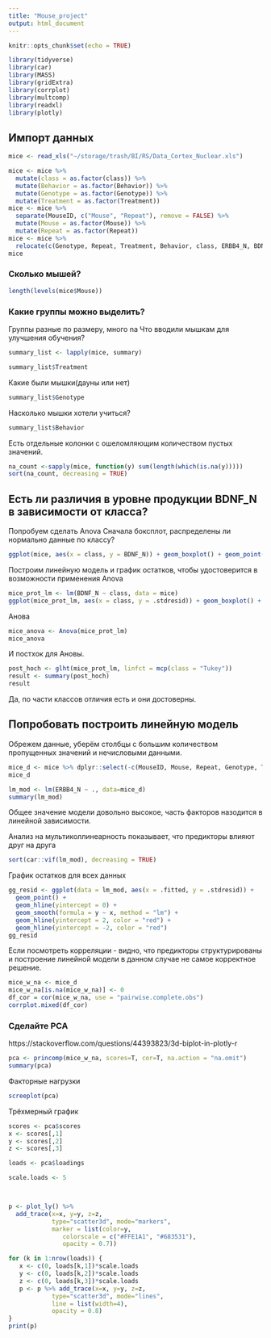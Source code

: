 ```yaml
---
title: "Mouse_project"
output: html_document
---
```


```r
knitr::opts_chunk$set(echo = TRUE)
```

```r

library(tidyverse)
library(car)
library(MASS)
library(gridExtra)
library(corrplot)
library(multcomp)
library(readxl)
library(plotly)

```

## Импорт данных

```r

mice <- read_xls("~/storage/trash/BI/RS/Data_Cortex_Nuclear.xls")

mice <- mice %>%  
  mutate(class = as.factor(class)) %>% 
  mutate(Behavior = as.factor(Behavior)) %>% 
  mutate(Genotype = as.factor(Genotype)) %>% 
  mutate(Treatment = as.factor(Treatment)) 
mice <- mice %>% 
  separate(MouseID, c("Mouse", "Repeat"), remove = FALSE) %>% 
  mutate(Mouse = as.factor(Mouse)) %>% 
  mutate(Repeat = as.factor(Repeat))
mice <- mice %>% 
  relocate(c(Genotype, Repeat, Treatment, Behavior, class, ERBB4_N, BDNF_N), .after = Mouse) 
mice

```

### Сколько мышей?

```r

length(levels(mice$Mouse))

```

### Какие группы можно выделить?

Группы разные по размеру, много na
Что вводили мышкам для улучшения обучения?

```r

summary_list <- lapply(mice, summary)

summary_list$Treatment
```

Какие были мышки(дауны или нет)
```r
summary_list$Genotype
```

Насколько мышки хотели учиться?
```r
summary_list$Behavior
```

Есть отдельные колонки с ошеломляющим количеством пустых значений.

```r

na_count <-sapply(mice, function(y) sum(length(which(is.na(y)))))
sort(na_count, decreasing = TRUE)

```

## Есть ли различия в уровне продукции BDNF_N в зависимости от класса?

Попробуем сделать Anova
Сначала боксплот, распределены ли нормально данные по классу?

```r

ggplot(mice, aes(x = class, y = BDNF_N)) + geom_boxplot() + geom_point() + ggtitle("Просто боксплот")


```

Построим линейную модель и график остатков, чтобы удостоверится в возможности применения Anova

```r
mice_prot_lm <- lm(BDNF_N ~ class, data = mice)
ggplot(mice_prot_lm, aes(x = class, y = .stdresid)) + geom_boxplot() + ggtitle("График остатков")

```

Анова

```r
mice_anova <- Anova(mice_prot_lm)
mice_anova
```

И постхок для Ановы.

```r
post_hoch <- glht(mice_prot_lm, linfct = mcp(class = "Tukey"))
result <- summary(post_hoch)
result

```

Да, по части классов отличия есть и они достоверны.

## Попробовать построить линейную модель


Обрежем данные, уберём столбцы с большим количеством пропущенных значений и нечисловыми данными.

```r
mice_d <- mice %>% dplyr::select(-c(MouseID, Mouse, Repeat, Genotype, Treatment, Behavior, class, ARC_N, BCL2_N , H3MeK4_N , BAD_N, EGR1_N, H3AcK18_N, pCFOS_N))
mice_d
```

```r
lm_mod <- lm(ERBB4_N ~ ., data=mice_d)
summary(lm_mod)
```

Общее значение модели довольно высокое, часть факторов назодится в линейной зависимости.

Анализ на мультиколлинеарность показывает, что предикторы влияют друг на друга

```r

sort(car::vif(lm_mod), decreasing = TRUE)

```

График остатков для всех данных

```r
gg_resid <- ggplot(data = lm_mod, aes(x = .fitted, y = .stdresid)) + 
  geom_point() + 
  geom_hline(yintercept = 0) +
  geom_smooth(formula = y ~ x, method = "lm") +
  geom_hline(yintercept = 2, color = "red") +
  geom_hline(yintercept = -2, color = "red")
gg_resid
```

Если посмотреть корреляции - видно, что предикторы структурированы и построение линейной модели в данном случае не самое корректное решение.

```r

mice_w_na <- mice_d
mice_w_na[is.na(mice_w_na)] <- 0
df_cor = cor(mice_w_na, use = "pairwise.complete.obs")
corrplot.mixed(df_cor)

```

### Сделайте PCA

https://stackoverflow.com/questions/44393823/3d-biplot-in-plotly-r

```r

pca <- princomp(mice_w_na, scores=T, cor=T, na.action = "na.omit")
summary(pca)

```

Факторные нагрузки

```r
screeplot(pca)
```

Трёхмерный график

```r

scores <- pca$scores
x <- scores[,1]
y <- scores[,2]
z <- scores[,3]

loads <- pca$loadings

scale.loads <- 5



p <- plot_ly() %>%
  add_trace(x=x, y=y, z=z,
            type="scatter3d", mode="markers",
            marker = list(color=y, 
               colorscale = c("#FFE1A1", "#683531"), 
               opacity = 0.7)) 

for (k in 1:nrow(loads)) {
   x <- c(0, loads[k,1])*scale.loads
   y <- c(0, loads[k,2])*scale.loads
   z <- c(0, loads[k,3])*scale.loads
   p <- p %>% add_trace(x=x, y=y, z=z,
            type="scatter3d", mode="lines",
            line = list(width=4),
            opacity = 0.8) 
}
print(p)

```









